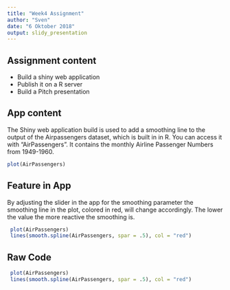 ```yaml
---
title: "Week4 Assignment"
author: "Sven"
date: "6 Oktober 2018"
output: slidy_presentation
---
```



## Assignment content

- Build a shiny web application
- Publish it on a R server
- Build a Pitch presentation


## App content

The Shiny web application build is  used to add a smoothing line to the output of the Airpassengers dataset, which is built in in R. You can access it with "AirPassengers". It contains the monthly Airline Passenger Numbers from 1949-1960. 

```r
plot(AirPassengers)
````

## Feature in App

By adjusting the slider in the app for the smoothing parameter the smoothing line in the plot, colored in red, will change accordingly. The lower the value the more reactive the smoothing is.

```r
 plot(AirPassengers)
 lines(smooth.spline(AirPassengers, spar = .5), col = "red")
```

## Raw Code

```r
 plot(AirPassengers)
 lines(smooth.spline(AirPassengers, spar = .5), col = "red")
```